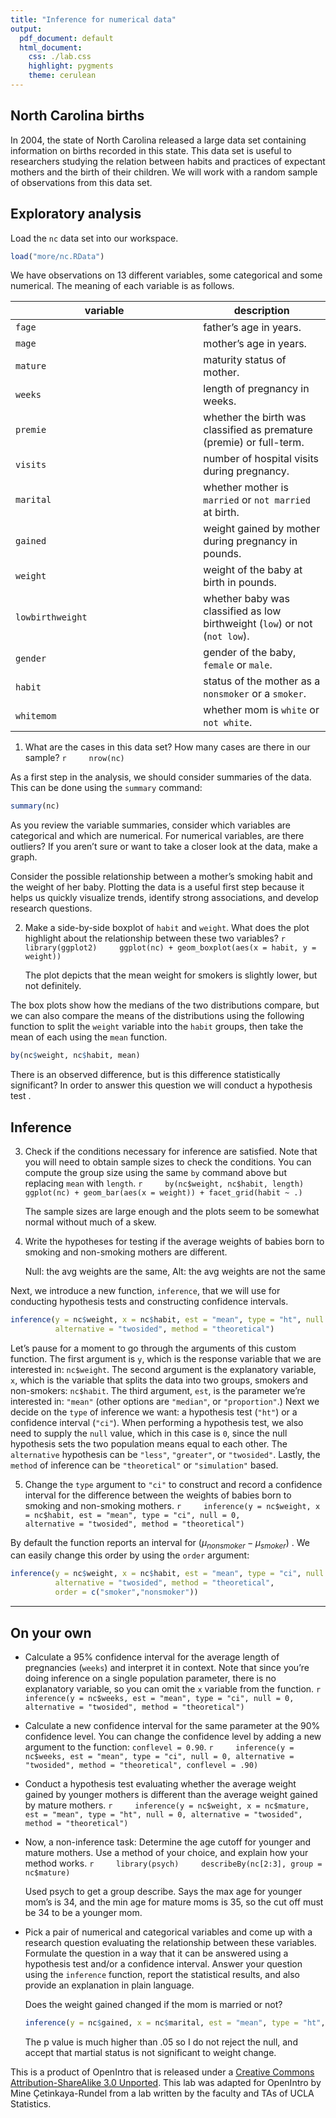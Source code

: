 ```yaml
---
title: "Inference for numerical data"
output:
  pdf_document: default
  html_document:
    css: ./lab.css
    highlight: pygments
    theme: cerulean
---
```


## North Carolina births

In 2004, the state of North Carolina released a large data set containing 
information on births recorded in this state. This data set is useful to 
researchers studying the relation between habits and practices of expectant 
mothers and the birth of their children. We will work with a random sample of 
observations from this data set.

## Exploratory analysis

Load the `nc` data set into our workspace.

```r
load("more/nc.RData")
```

We have observations on 13 different variables, some categorical and some 
numerical. The meaning of each variable is as follows.

variable         | description
---------------- | -----------
`fage`           | father's age in years.
`mage`           | mother's age in years.
`mature`         | maturity status of mother.
`weeks`          | length of pregnancy in weeks.
`premie`         | whether the birth was classified as premature (premie) or full-term.
`visits`         | number of hospital visits during pregnancy.
`marital`        | whether mother is `married` or `not married` at birth.
`gained`         | weight gained by mother during pregnancy in pounds.
`weight`         | weight of the baby at birth in pounds.
`lowbirthweight` | whether baby was classified as low birthweight (`low`) or not (`not low`).
`gender`         | gender of the baby, `female` or `male`.
`habit`          | status of the mother as a `nonsmoker` or a `smoker`.
`whitemom`       | whether mom is `white` or `not white`.

1.  What are the cases in this data set? How many cases are there in our sample?
    ```r
    nrow(nc)
    ```

As a first step in the analysis, we should consider summaries of the data. This
can be done using the `summary` command:

```r
summary(nc)
```

As you review the variable summaries, consider which variables are categorical 
and which are numerical. For numerical variables, are there outliers? If you 
aren't sure or want to take a closer look at the data, make a graph.

Consider the possible relationship between a mother's smoking habit and the 
weight of her baby. Plotting the data is a useful first step because it helps 
us quickly visualize trends, identify strong associations, and develop research
questions.

2.  Make a side-by-side boxplot of `habit` and `weight`. What does the plot 
highlight about the relationship between these two variables?
    ```r
    library(ggplot2)
    ggplot(nc) + geom_boxplot(aes(x = habit, y = weight))
    ```
    
    The plot depicts that the mean weight for smokers is slightly lower, but not definitely.

The box plots show how the medians of the two distributions compare, but we can
also compare the means of the distributions using the following function to 
split the `weight` variable into the `habit` groups, then take the mean of each
using the `mean` function.

```r
by(nc$weight, nc$habit, mean)
```

There is an observed difference, but is this difference statistically 
significant? In order to answer this question we will conduct a hypothesis test
.

## Inference

3.  Check if the conditions necessary for inference are satisfied. Note that 
you will need to obtain sample sizes to check the conditions. You can compute 
the group size using the same `by` command above but replacing `mean` with 
`length`.
    ```r
    by(nc$weight, nc$habit, length)
    ggplot(nc) + geom_bar(aes(x = weight)) + facet_grid(habit ~ .)
    ```
    
    The sample sizes are large enough and the plots seem to be somewhat normal without much of a skew.

4.  Write the hypotheses for testing if the average weights of babies born to 
smoking and non-smoking mothers are different.

    Null: the avg weights are the same, Alt: the avg weights are not the same

Next, we introduce a new function, `inference`, that we will use for conducting
hypothesis tests and constructing confidence intervals. 

```r
inference(y = nc$weight, x = nc$habit, est = "mean", type = "ht", null = 0, 
          alternative = "twosided", method = "theoretical")
```

Let's pause for a moment to go through the arguments of this custom function. 
The first argument is `y`, which is the response variable that we are 
interested in: `nc$weight`. The second argument is the explanatory variable, 
`x`, which is the variable that splits the data into two groups, smokers and 
non-smokers: `nc$habit`. The third argument, `est`, is the parameter we're 
interested in: `"mean"` (other options are `"median"`, or `"proportion"`.) Next
we decide on the `type` of inference we want: a hypothesis test (`"ht"`) or a 
confidence interval (`"ci"`). When performing a hypothesis test, we also need 
to supply the `null` value, which in this case is `0`, since the null 
hypothesis sets the two population means equal to each other. The `alternative`
hypothesis can be `"less"`, `"greater"`, or `"twosided"`. Lastly, the `method` 
of inference can be `"theoretical"` or `"simulation"` based.

5.  Change the `type` argument to `"ci"` to construct and record a confidence 
interval for the difference between the weights of babies born to smoking and 
non-smoking mothers.
    ```r
    inference(y = nc$weight, x = nc$habit, est = "mean", type = "ci", null = 0, 
          alternative = "twosided", method = "theoretical")
    ```

By default the function reports an interval for ($\mu_{nonsmoker} - \mu_{smoker}$)
. We can easily change this order by using the `order` argument:

```r
inference(y = nc$weight, x = nc$habit, est = "mean", type = "ci", null = 0, 
          alternative = "twosided", method = "theoretical", 
          order = c("smoker","nonsmoker"))
```

* * *

## On your own

-   Calculate a 95% confidence interval for the average length of pregnancies 
(`weeks`) and interpret it in context. Note that since you're doing inference 
on a single population parameter, there is no explanatory variable, so you can 
omit the `x` variable from the function.
    ```r
    inference(y = nc$weeks, est = "mean", type = "ci", null = 0, alternative = "twosided", method = "theoretical")
    ```

-   Calculate a new confidence interval for the same parameter at the 90% 
confidence level. You can change the confidence level by adding a new argument 
to the function: `conflevel = 0.90`.
    ```r
    inference(y = nc$weeks, est = "mean", type = "ci", null = 0, alternative = "twosided", method = "theoretical", conflevel = .90)
    ```

-   Conduct a hypothesis test evaluating whether the average weight gained by 
younger mothers is different than the average weight gained by mature mothers.
    ```r
    inference(y = nc$weight, x = nc$mature, est = "mean", type = "ht", null = 0, alternative = "twosided", method = "theoretical")
    ```

-   Now, a non-inference task: Determine the age cutoff for younger and mature 
mothers. Use a method of your choice, and explain how your method works.
    ```r
    library(psych)
    describeBy(nc[2:3], group = nc$mature)
    ```
    
    Used psych to get a group describe. Says the max age for younger mom's is 34, and the min age for mature moms is 35, so the cut off must be 34 to be a younger mom.

-   Pick a pair of numerical and categorical variables and come up with a 
research question evaluating the relationship between these variables. 
Formulate the question in a way that it can be answered using a hypothesis test
and/or a confidence interval. Answer your question using the `inference` 
function, report the statistical results, and also provide an explanation in 
plain language.

    Does the weight gained changed if the mom is married or not?
    
    ```r
    inference(y = nc$gained, x = nc$marital, est = "mean", type = "ht", null = 0, alternative = "twosided", method = "theoretical")
    ```
    
    The p value is much higher than .05 so I do not reject the null, and accept that martial status is not significant to weight change.

<div id="license">
This is a product of OpenIntro that is released under a [Creative Commons 
Attribution-ShareAlike 3.0 Unported](http://creativecommons.org/licenses/by-sa/3.0).
This lab was adapted for OpenIntro by Mine &Ccedil;etinkaya-Rundel from a lab 
written by the faculty and TAs of UCLA Statistics.
</div>
